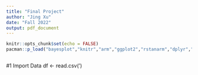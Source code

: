 ```yaml
---
title: "Final Project"
author: "Jing Xu"
date: "Fall 2022"
output: pdf_document
---
```


```r
knitr::opts_chunk$set(echo = FALSE)
pacman::p_load("bayesplot","knitr","arm","ggplot2","rstanarm","dplyr","tidyverse")



```

#1 Import Data
df <- read.csv(')